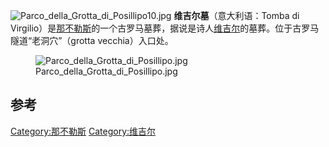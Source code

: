 [[File:Parco_della_Grotta_di_Posillipo10.jpg|right]]
'''维吉尔墓'''（意大利语：Tomba di Virgilio）是[[那不勒斯|那不勒斯]]的一个古罗马墓葬，据说是诗人[[维吉尔|维吉尔]]的墓葬。位于古罗马隧道“老洞穴”（grotta vecchia）入口处。

[[File:Parco_della_Grotta_di_Posillipo.jpg|right]]

== 参考 ==
<references/>

{{那不勒斯地标}}
[[Category:那不勒斯|Category:那不勒斯]]
[[Category:维吉尔|Category:维吉尔]]
